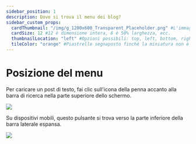 ---
sidebar_position: 1
description: Dove si trova il menu dei blog?
sidebar_custom_props:
  cardThumbnail: "/img/g_1200x600_Transparent_Placeholder.png" #L'immagine sulla scheda della categoria.
  cardSize: 12 #12 è dimensione intera, 6 è 50% larghezza, ecc.
  thumbnailLocation: "left" #Opzioni possibili: top, left, bottom, right, none
  tileColor: "orange" #Piastrelle segnaposto finché la miniatura non è pronta, opzioni possibili: blue, cream, darkpurple, lightpurple, mauve, orange, pink, none
---

# Posizione del menu

Per caricare un post di testo, fai clic sull'icona della penna accanto alla barra di ricerca nella parte superiore dello schermo.

![](/img/en/category-uploading12.png)

Su dispositivi mobili, questo pulsante si trova verso la parte inferiore della barra laterale espansa.

![](/img/en/category-uploading13.png)
